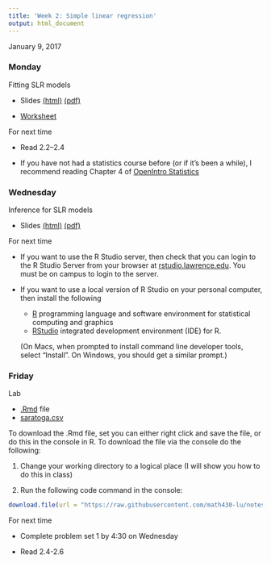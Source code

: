 ```yaml
---
title: 'Week 2: Simple linear regression'
output: html_document
---
```


January 9, 2017

### Monday

Fitting SLR models

* Slides [(html)](http://htmlpreview.github.io/?https://github.com/math430-lu/notes/blob/master/lec02/slr-fit.html) [(pdf)](https://github.com/math430-lu/notes/blob/master/lec02/fitting-slr-slides.pdf)

* [Worksheet](https://github.com/math430-lu/notes/blob/master/worksheets/01-slr-estimates.pdf)

For next time

* Read 2.2--2.4

* If you have not had a statistics course before (or if it's been a while), I recommend reading Chapter 4 of [OpenIntro Statistics](https://drive.google.com/file/d/0B-DHaDEbiOGkc1RycUtIcUtIelE/view)


### Wednesday 

Inference for SLR models

* Slides [(html)](http://htmlpreview.github.io/?https://github.com/math430-lu/notes/blob/master/lec03/slr-inference.html) [(pdf)](https://github.com/math430-lu/notes/blob/master/lec03/slr-inference.pdf)

For next time

* If you want to use the R Studio server, then check that you can login to the R Studio Server from your browser at [rstudio.lawrence.edu](https://rstudio.lawrence.edu/). You must be on campus to login to the server.


* If you want to use a local version of R Studio on your personal computer, then install the following
    
    - [R](https://cran.r-project.org/) programming language and software environment for statistical computing and graphics
    - [RStudio](https://www.rstudio.com/products/rstudio/download3/) integrated development environment (IDE) for R.

    (On Macs, when prompted to install command line developer tools, select "Install". On Windows, you should get a similar prompt.)

### Friday

Lab

* [.Rmd](https://raw.githubusercontent.com/math430-lu/notes/master/lab01/lab1.Rmd) file
* [saratoga.csv](https://github.com/math430-lu/data/raw/master/saratoga.csv)

To download the .Rmd file, set you can either right click and save the file, or do this in the console in R. To download the file via the console do the following:

1. Change your working directory to a logical place (I will show you how to do this in class)

2. Run the following code command in the console:

```r
download.file(url = "https://raw.githubusercontent.com/math430-lu/notes/master/lab01/lab1.Rmd", destfile = "lab1.Rmd")
```

For next time

* Complete problem set 1 by 4:30 on Wednesday

* Read 2.4-2.6